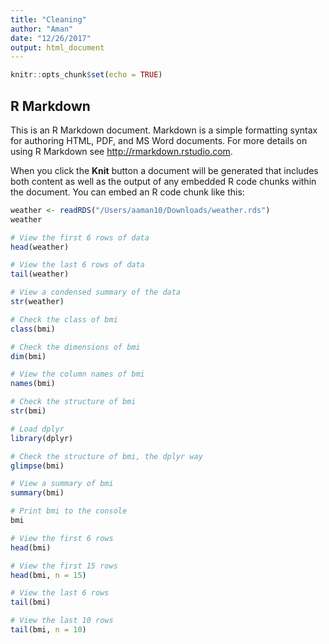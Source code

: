 ```yaml
---
title: "Cleaning"
author: "Aman"
date: "12/26/2017"
output: html_document
---
```


```r
knitr::opts_chunk$set(echo = TRUE)
```

## R Markdown

This is an R Markdown document. Markdown is a simple formatting syntax for authoring HTML, PDF, and MS Word documents. For more details on using R Markdown see <http://rmarkdown.rstudio.com>.

When you click the **Knit** button a document will be generated that includes both content as well as the output of any embedded R code chunks within the document. You can embed an R code chunk like this:

```r
weather <- readRDS("/Users/aaman10/Downloads/weather.rds")
weather
```

```r
# View the first 6 rows of data
head(weather)

# View the last 6 rows of data
tail(weather)

# View a condensed summary of the data
str(weather)
```


```r
# Check the class of bmi
class(bmi)

# Check the dimensions of bmi
dim(bmi)

# View the column names of bmi
names(bmi)
```


```r
# Check the structure of bmi
str(bmi)

# Load dplyr
library(dplyr)

# Check the structure of bmi, the dplyr way
glimpse(bmi)

# View a summary of bmi
summary(bmi)
```


```r
# Print bmi to the console
bmi

# View the first 6 rows
head(bmi)

# View the first 15 rows
head(bmi, n = 15)

# View the last 6 rows
tail(bmi)

# View the last 10 rows
tail(bmi, n = 10)
```


```r

```










